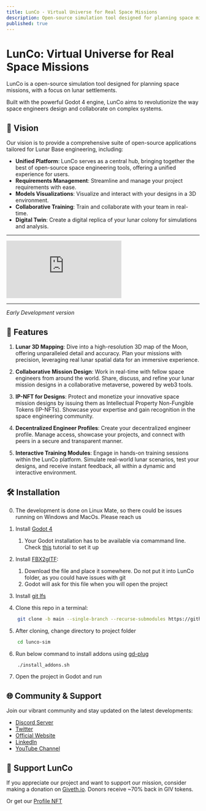 ```yaml
---
title: LunCo - Virtual Universe for Real Space Missions
description: Open-source simulation tool designed for planning space missions
published: true
---
```


# LunCo: Virtual Universe for Real Space Missions

LunCo is a open-source simulation tool designed for planning space missions, with a focus on lunar settlements. 

Built with the powerful Godot 4 engine, LunCo aims to revolutionize the way space engineers design and collaborate on complex systems.

## 🌌 Vision

Our vision is to provide a comprehensive suite of open-source applications tailored for Lunar Base engineering, including:

- **Unified Platform**: LunCo serves as a central hub, bringing together the best of open-source space engineering tools, offering a unified experience for users.
- **Requirements Management**: Streamline and manage your project requirements with ease.
- **Models Visualizations**: Visualize and interact with your designs in a 3D environment.
- **Collaborative Training**: Train and collaborate with your team in real-time.
- **Digital Twin**: Create a digital replica of your lunar colony for simulations and analysis.

---

<Card>
<div className="flex justify-center items-center">
  <iframe className="w-full h-96" src="https://www.youtube.com/embed/YKYo4oZ6MoE" title="LunCo: Updated UI" frameborder="0" allow="accelerometer; autoplay; clipboard-write; encrypted-media; gyroscope; picture-in-picture; web-share" allowfullscreen></iframe>
</div>
</Card>

---

<i className="text-center">Early Development version</i>

## 🚀 Features

1. **Lunar 3D Mapping**: Dive into a high-resolution 3D map of the Moon, offering unparalleled detail and accuracy. Plan your missions with precision, leveraging real lunar spatial data for an immersive experience.
	
2. **Collaborative Mission Design**: Work in real-time with fellow space engineers from around the world. Share, discuss, and refine your lunar mission designs in a collaborative metaverse, powered by web3 tools.
	
3. **IP-NFT for Designs**: Protect and monetize your innovative space mission designs by issuing them as Intellectual Property Non-Fungible Tokens (IP-NFTs). Showcase your expertise and gain recognition in the space engineering community.
	
4. **Decentralized Engineer Profiles**: Create your decentralized engineer profile. Manage access, showcase your projects, and connect with peers in a secure and transparent manner.
	
5. **Interactive Training Modules**: Engage in hands-on training sessions within the LunCo platform. Simulate real-world lunar scenarios, test your designs, and receive instant feedback, all within a dynamic and interactive environment.

## 🛠 Installation

0. The development is done on Linux Mate, so there could be issues running on Windows and MacOs. Please reach us
1. Install [Godot 4](https://godotengine.org/download/)
	1. Your Godot installation has to be available via comammand line. Check [this](https://docs.godotengine.org/en/stable/tutorials/editor/command_line_tutorial.html) tutorial to set it up

2. Install [FBX2glTF](https://github.com/godotengine/FBX2glTF/tags):
	1. Download the file and place it somewhere. Do not put it into LunCo folder, as you could have issues with git
	2. Godot will ask for this file when you will open the project
3. Install [git lfs](https://github.com/git-lfs/git-lfs#getting-started)
4. Clone this repo in a terminal: 
```bash
	git clone -b main --single-branch --recurse-submodules https://github.com/LunCoSim/lunco-sim.git
```
5. After cloning, change directory to project folder
```bash
	cd lunco-sim
```

6. Run below command to install addons using [gd-plug](https://github.com/imjp94/gd-plug)
```bash
	./install_addons.sh
```

7. Open the project in Godot and run

## 🌐 Community & Support

Join our vibrant community and stay updated on the latest developments:

- [Discord Server](https://discord.gg/uTEFrW32)
- [Twitter](https://twitter.com/LunCoSim)
- [Official Website](https://lunco.space/)
- [LinkedIn](https://www.linkedin.com/company/luncosim/)
- [YouTube Channel](https://www.youtube.com/@LunCoSim)

## 💖 Support LunCo

If you appreciate our project and want to support our mission, consider making a donation on [Giveth.io](https://giveth.io/project/lunco-collaborative-engineering?referrer_id=0hWfCeRLhwayen8MGBaZGP0CLZv1). Donors receive ~70% back in GIV tokens.

Or get our [Profile NFT](https://app.copernicspace.com/spaceibles/0xAA54295c8eb420732a3748414B782C89229C0841-1587?partner=0xA64f2228cceC96076c82abb903021C33859082F8&seller=0xA64f2228cceC96076c82abb903021C33859082F8)
